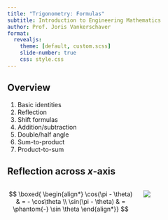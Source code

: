 ```yaml
---
title: "Trigonometry: Formulas"
subtitle: Introduction to Engineering Mathematics
author: Prof. Joris Vankerschaver
format:
  revealjs:
    theme: [default, custom.scss]
    slide-number: true
    css: style.css
---
```


## Overview

1. Basic identities
2. Reflection
3. Shift formulas
4. Addition/subtraction
5. Double/half angle
6. Sum-to-product
7. Product-to-sum

## Reflection across $x$-axis

:::: {.columns }
::: {.column width="60%"}
$$
    \boxed{
        \begin{align*}
            \cos(\pi - \theta) & = - \cos\theta \\
            \sin(\pi - \theta) & = \phantom{-} \sin \theta
        \end{align*}}
$$
:::
::: {.column width="40%"}
![](./images/01-trigonometry/reflection-y.svg)
:::
::::

